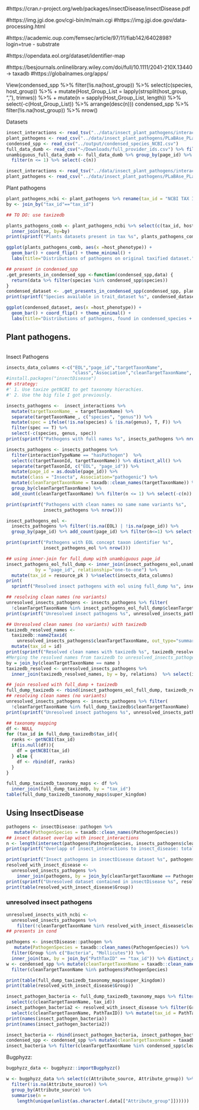 
#https://cran.r-project.org/web/packages/insectDisease/insectDisease.pdf

#https://img.jgi.doe.gov/cgi-bin/m/main.cgi
#https://img.jgi.doe.gov/data-processing.html

#https://academic.oup.com/femsec/article/97/11/fiab142/6402898?login=true - substrate

#https://opendata.eol.org/dataset/identifier-map

#https://besjournals.onlinelibrary.wiley.com/doi/full/10.1111/2041-210X.13440 -> taxadb
#https://globalnames.org/apps/


View(condensed_spp %>% filter(!is.na(host_group)) %>% select(c(species, host_group)) %>%
+     mutate(Host_Group_List = lapply(strsplit(host_group, ","), trimws)) %>% 
+     mutate(n = sapply(Host_Group_List, length)) %>% select(-c(Host_Group_List)) %>% arrange(desc(n)))
condensed_spp %>% filter(!is.na(host_group)) %>% nrow()

Datasets
```r
insect_interactions <- read_tsv("../data/insect_plant_pathogens/interactions.tsv")
plant_pathogens <- read_csv("../data/insect_plant_pathogens/PLaBAse_PLaBA-db.csv")
condensed_spp <- read_csv("../output/condensed_species_NCBI.csv")
full_data_dumb <- read_csv("~/Downloads/full_provider_ids.csv") %>% filter(resource_id == 676)
unambiguous_full_data_dumb <- full_data_dumb %>% group_by(page_id) %>% add_count(page_id) %>% 
  filter(n <= 1) %>% select(-c(n))
```

```r
insect_interactions <- read_tsv("../data/insect_plant_pathogens/interactions.tsv")
plant_pathogens <- read_csv("../data/insect_plant_pathogens/PLaBAse_PLaBA-db.csv")
```
Plant pathogens
```r
plant_pathogens_ncbi <- plant_pathogens %>% rename(tax_id = "NCBI TAX ID", host_phenotype = "HOST PHENOTYPE") 
by <- join_by("tax_id"=="tax_id")

## TO DO: use taxizedb

plants_pathogens_comb <- plant_pathogens_ncbi %>% select(c(tax_id, host_phenotype)) %>% 
  inner_join(tax, by=by)
print(sprintf("Plants datasets present in tax %s", plants_pathogens_comb %>% nrow()))

ggplot(plants_pathogens_comb, aes(x =host_phenotype)) + 
  geom_bar() + coord_flip() + theme_minimal() +
  labs(title="Distributions of pathogens on original taxified dataset.")

## present in condensed_spp
.get_presents_in_condensed_spp <-function(condensed_spp,data) {
  return(data %>% filter(species %in% condensed_spp$species))
}
condensed_dataset <- .get_presents_in_condensed_spp(condensed_spp, plants_pathogens_comb)
print(sprintf("Species available in trait_dataset %s", condensed_dataset %>% nrow()))

ggplot(condensed_dataset, aes(x =host_phenotype)) + 
  geom_bar() + coord_flip() + theme_minimal() + 
  labs(title="Distributions of pathogens, found in condensed_species + plant_pathogens")
```
## Plant pathogens.
```r


```
Insect Pathogens

```r
insects_data_columns <-c("EOL","page_id","targetTaxonName",
                         "class","Association","cleanTargetTaxonName", "tax_id")
#install.packages("insectDisease")
## strategy: 
#' 1. Use taxize getNCBI to get taxonomy hierachies.
#' 2. Use the big file I got previously.

insects_pathogens <-  insect_interactions %>% 
  mutate(targetTaxonName_ = targetTaxonName) %>%
  separate(targetTaxonName_, c("species", "genus")) %>% 
  mutate(spec = ifelse(!is.na(species) & !is.na(genus), T, F)) %>%
  filter(spec == T) %>% 
  select(-c(species, genus, spec))
print(sprintf("Pathogens with full names %s", insects_pathogens %>% nrow()))

insects_pathogens <- insects_pathogens %>% 
  filter(interactionTypeName == "hasPathogen")  %>%
  select(c(targetTaxonId, targetTaxonName)) %>% distinct_all() %>% 
  separate(targetTaxonId, c("EOL", "page_id")) %>% 
  mutate(page_id = as.double(page_id)) %>% 
  mutate(class = "Insecta", Association="pathogenic") %>% 
  mutate(cleanTargetTaxonName = taxadb::clean_names(targetTaxonName)) %>% 
  group_by(cleanTargetTaxonName) %>% 
  add_count(cleanTargetTaxonName) %>% filter(n <= 1) %>% select(-c(n))

print(sprintf("Pathogens with clean names no same name variants %s", 
              insects_pathogens %>% nrow())) 

insect_pathogens_eol <- 
  insects_pathogens %>% filter(!is.na(EOL) | !is.na(page_id)) %>% 
  group_by(page_id) %>% add_count(page_id) %>% filter(n<=1) %>% select(-c(n))

print(sprintf("Pathogens with EOL concept taxon identifier %s", 
              insect_pathogens_eol %>% nrow())) 

## using inner-join for full_dump with unambiguous page_id
insect_pathogens_eol_full_dump <- inner_join(insect_pathogens_eol,unambiguous_full_data_dumb,
           by = "page_id", relationship="one-to-one") %>% 
  mutate(tax_id = resource_pk ) %>%select(insects_data_columns)
print(
  sprintf("Resolved insect pathogens with eol using full_dump %s", insect_pathogens_eol_full_dump %>% nrow()))

## resolving clean names (no variants)
unresolved_insects_pathogens <- insects_pathogens %>% filter(
  !cleanTargetTaxonName %in% insect_pathogens_eol_full_dump$cleanTargetTaxonName)
print(sprintf("Unresolved insect pathogens %s", unresolved_insects_pathogens %>% nrow()))
```

```r
## Unresolved clean names (no variants) with taxizedb
taxizedb_resolved_names <- 
  taxizedb::name2taxid(
    unresolved_insects_pathogens$cleanTargetTaxonName, out_type="summary") %>% 
  mutate(tax_id = id)
print(sprintf("Resolved clean names with taxizedb %s", taxizedb_resolved_names %>% nrow()))
#Merging the resolved names from taxizedb to unresolved_insects_pathogens
by = join_by(cleanTargetTaxonName == name )
taxizedb_resolved <- unresolved_insects_pathogens %>% 
  inner_join(taxizedb_resolved_names, by = by, relations)  %>% select(insects_data_columns)
```

```r
## join resolved with full_dump + taxizedb
full_dump_taxizedb <- rbind(insect_pathogens_eol_full_dump, taxizedb_resolved)
## resolving clean names (no variants)
unresolved_insects_pathogens <- insects_pathogens %>% filter(
  !cleanTargetTaxonName %in% full_dump_taxizedb$cleanTargetTaxonName)
print(sprintf("Unresolved insect pathogens %s", unresolved_insects_pathogens %>% nrow()))
```

```r
## taxonomy mapping
df <- NULL
for (tax_id in full_dump_taxizedb$tax_id){
  ranks <- getNCBI(tax_id)
  if(is.null(df)){
    df = getNCBI(tax_id)
  } else {
    df <- rbind(df, ranks)
  }
}
```

```r
full_dump_taxizedb_taxonomy_maps <- df %>% 
  inner_join(full_dump_taxizedb, by = "tax_id")
table(full_dump_taxizedb_taxonomy_maps$super_kingdom)
```

## Using InsectDisease
```r
pathogens <- insectDisease::pathogen %>% 
   mutate(PathogenSpecies = taxadb::clean_names(PathogenSpecies))
## insect dataset overlap with insect_interactions
n <- length(intersect(pathogens$PathogenSpecies, insects_pathogens$cleanTargetTaxonName ))
print(sprintf("Overlapp of insect_interactions to insect_disease: total %s percent: %s", n/nrow(insects_pathogens), n))

print(sprintf("Insect pathogens in insectDisease dataset %s", pathogens %>% nrow()))
resolved_with_insect_disease <- 
  unresolved_insects_pathogens %>% 
    inner_join(pathogens, by = join_by(cleanTargetTaxonName == PathogenSpecies)) 
print(sprintf("Unresolved dataset contained in insectDisease %s", resolved_with_insect_disease %>% nrow()))
print(table(resolved_with_insect_disease$Group))
```

### unresolved insect pathogens
```r
unresolved_insects_with_ncbi <- 
  unresolved_insects_pathogens %>% 
    filter(!cleanTargetTaxonName %in% resolved_with_insect_disease$cleanTargetTaxonName)
## presents in cond
```

```r
pathogens <- insectDisease::pathogen %>% 
   mutate(PathogenSpecies = taxadb::clean_names(PathogenSpecies)) %>%
  filter(Group %in% c("Bacteria", "Mollicutes")) %>% 
  inner_join(tax, by = join_by("PathTaxID" == "tax_id")) %>% distinct_all()
w <- condensed_spp %>% mutate(cleanTargetTaxonName = taxadb::clean_names(species)) %>%
  filter(cleanTargetTaxonName %in% pathogens$PathogenSpecies)
```


```r
print(table(full_dump_taxizedb_taxonomy_maps$super_kingdom))
print(table(resolved_with_insect_disease$Group))
```

```r
insect_pathogen_bacteria <- full_dump_taxizedb_taxonomy_maps %>% filter(super_kingdom == "Bacteria") %>%
  select(c(cleanTargetTaxonName, tax_id))
insect_pathogen_bacteria2 <- resolved_with_insect_disease %>% filter(Group %in% c("Bacteria", "Mollicutes")) %>% 
  select(c(cleanTargetTaxonName, PathTaxID)) %>% mutate(tax_id = PathTaxID) %>%select(-c(PathTaxID))
print(names(insect_pathogen_bacteria))
print(names(insect_pathogen_bacteria2))
```

```r
insect_bacteria <- rbind(insect_pathogen_bacteria, insect_pathogen_bacteria2)
condensed_spp <- condensed_spp %>% mutate(cleanTargetTaxonName = taxadb::clean_names(species))
insect_bacteria %>% filter(cleanTargetTaxonName %in% condensed_spp$cleanTargetTaxonName)
```


Bugphyzz: 

```r
bugphyzz_data <- bugphyzz::importBugphyzz()
```

```r
w <- bugphyzz_data %>% select(c(Attribute_source, Attribute_group)) %>% 
  filter(!is.na(Attribute_source)) %>% 
  group_by(Attribute_source) %>% 
  summarise(n = 
    length(unique(unlist(as.character(.data[["Attribute_group"]])))))
```
